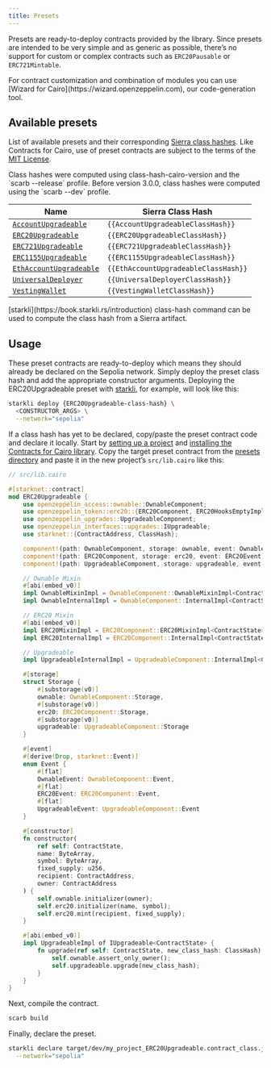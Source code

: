 ```yaml
---
title: Presets
---
```


Presets are ready-to-deploy contracts provided by the library. Since presets are intended to be very simple
and as generic as possible, there’s no support for custom or complex contracts such as `ERC20Pausable` or `ERC721Mintable`.

<Callout>
For contract customization and combination of modules you can use [Wizard for Cairo](https://wizard.openzeppelin.com), our code-generation tool.
</Callout>

## Available presets

List of available presets and their corresponding [Sierra class hashes](https://docs.starknet.io/architecture-and-concepts/smart-contracts/class-hash/). Like Contracts for Cairo,
use of preset contracts are subject to the terms of the
[MIT License](https://github.com/OpenZeppelin/cairo-contracts?tab=MIT-1-ov-file#readme).

<Callout>
Class hashes were computed using class-hash-cairo-version and the `scarb --release` profile.
</Callout>

<Callout type='warn'>
Before version 3.0.0, class hashes were computed using the `scarb --dev` profile.
</Callout>

| Name | Sierra Class Hash |
| --- | --- |
| [`AccountUpgradeable`](/api/account#AccountUpgradeable) | `{{AccountUpgradeableClassHash}}` |
| [`ERC20Upgradeable`](/api/erc20#ERC20Upgradeable) | `{{ERC20UpgradeableClassHash}}` |
| [`ERC721Upgradeable`](/api/erc721#ERC721Upgradeable) | `{{ERC721UpgradeableClassHash}}` |
| [`ERC1155Upgradeable`](/api/erc1155#ERC1155Upgradeable) | `{{ERC1155UpgradeableClassHash}}` |
| [`EthAccountUpgradeable`](/api/account#EthAccountUpgradeable) | `{{EthAccountUpgradeableClassHash}}` |
| [`UniversalDeployer`](/api/udc#UniversalDeployer) | `{{UniversalDeployerClassHash}}` |
| [`VestingWallet`](/api/finance#VestingWallet) | `{{VestingWalletClassHash}}` |

<Callout>
[starkli](https://book.starkli.rs/introduction) class-hash command can be used to compute the class hash from a Sierra artifact.
</Callout>

## Usage

These preset contracts are ready-to-deploy which means they should already be declared on the Sepolia network.
Simply deploy the preset class hash and add the appropriate constructor arguments.
Deploying the ERC20Upgradeable preset with [starkli](https://book.starkli.rs/introduction), for example, will look like this:

```bash
starkli deploy {ERC20Upgradeable-class-hash} \
  <CONSTRUCTOR_ARGS> \
  --network="sepolia"
```

If a class hash has yet to be declared, copy/paste the preset contract code and declare it locally.
Start by [setting up a project](/contracts-cairo#set-up-your-project) and [installing the Contracts for Cairo library](/contracts-cairo#install-the-library).
Copy the target preset contract from the [presets directory](https://github.com/OpenZeppelin/cairo-contracts/blob/release-v{{umbrella_version}}/packages/presets/src)
and paste it in the new project’s `src/lib.cairo` like this:

```rust
// src/lib.cairo

#[starknet::contract]
mod ERC20Upgradeable {
    use openzeppelin_access::ownable::OwnableComponent;
    use openzeppelin_token::erc20::{ERC20Component, ERC20HooksEmptyImpl};
    use openzeppelin_upgrades::UpgradeableComponent;
    use openzeppelin_interfaces::upgrades::IUpgradeable;
    use starknet::{ContractAddress, ClassHash};

    component!(path: OwnableComponent, storage: ownable, event: OwnableEvent);
    component!(path: ERC20Component, storage: erc20, event: ERC20Event);
    component!(path: UpgradeableComponent, storage: upgradeable, event: UpgradeableEvent);

    // Ownable Mixin
    #[abi(embed_v0)]
    impl OwnableMixinImpl = OwnableComponent::OwnableMixinImpl<ContractState>;
    impl OwnableInternalImpl = OwnableComponent::InternalImpl<ContractState>;

    // ERC20 Mixin
    #[abi(embed_v0)]
    impl ERC20MixinImpl = ERC20Component::ERC20MixinImpl<ContractState>;
    impl ERC20InternalImpl = ERC20Component::InternalImpl<ContractState>;

    // Upgradeable
    impl UpgradeableInternalImpl = UpgradeableComponent::InternalImpl<ContractState>;

    #[storage]
    struct Storage {
        #[substorage(v0)]
        ownable: OwnableComponent::Storage,
        #[substorage(v0)]
        erc20: ERC20Component::Storage,
        #[substorage(v0)]
        upgradeable: UpgradeableComponent::Storage
    }

    #[event]
    #[derive(Drop, starknet::Event)]
    enum Event {
        #[flat]
        OwnableEvent: OwnableComponent::Event,
        #[flat]
        ERC20Event: ERC20Component::Event,
        #[flat]
        UpgradeableEvent: UpgradeableComponent::Event
    }

    #[constructor]
    fn constructor(
        ref self: ContractState,
        name: ByteArray,
        symbol: ByteArray,
        fixed_supply: u256,
        recipient: ContractAddress,
        owner: ContractAddress
    ) {
        self.ownable.initializer(owner);
        self.erc20.initializer(name, symbol);
        self.erc20.mint(recipient, fixed_supply);
    }

    #[abi(embed_v0)]
    impl UpgradeableImpl of IUpgradeable<ContractState> {
        fn upgrade(ref self: ContractState, new_class_hash: ClassHash) {
            self.ownable.assert_only_owner();
            self.upgradeable.upgrade(new_class_hash);
        }
    }
}
```

Next, compile the contract.

```bash
scarb build
```

Finally, declare the preset.

```bash
starkli declare target/dev/my_project_ERC20Upgradeable.contract_class.json \
  --network="sepolia"
```
